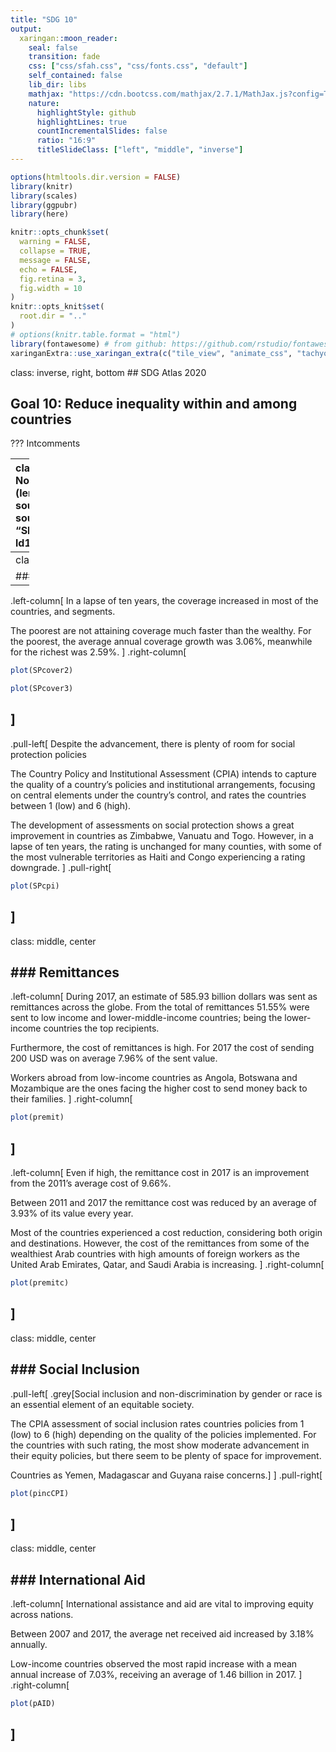 ```yaml
---
title: "SDG 10"
output:
  xaringan::moon_reader:
    seal: false
    transition: fade
    css: ["css/sfah.css", "css/fonts.css", "default"]
    self_contained: false
    lib_dir: libs
    mathjax: "https://cdn.bootcss.com/mathjax/2.7.1/MathJax.js?config=TeX-MML-AM_HTMLorMML"
    nature:
      highlightStyle: github
      highlightLines: true
      countIncrementalSlides: false
      ratio: "16:9"
      titleSlideClass: ["left", "middle", "inverse"]
---
```

```r
options(htmltools.dir.version = FALSE)
library(knitr)
library(scales)
library(ggpubr)
library(here)

knitr::opts_chunk$set(
  warning = FALSE,
  collapse = TRUE,
  message = FALSE,
  echo = FALSE,
  fig.retina = 3,
  fig.width = 10
)
knitr::opts_knit$set(
  root.dir = ".."
)
# options(knitr.table.format = "html")
library(fontawesome) # from github: https://github.com/rstudio/fontawesome devtools::install_github("rstudio/fontawesome")
xaringanExtra::use_xaringan_extra(c("tile_view", "animate_css", "tachyons")) # devtools::install_github("gadenbuie/xaringanExtra")
```

class: inverse, right, bottom
## SDG Atlas 2020

## Goal 10: Reduce inequality within and among countries

???
  Intcomments

---
class: inverse, right, bottom
### Non-monetary inequality
```r
if (length(ls(pattern = "ld1")) == 0 ) {
  source(here("R", "get_WDI.R"))
  source(here("R", "SDG_10_non_monetary_Growth.R"))
  ld1 <-  1
}

```
---
class: middle, center

### Social Protection Policies
---
.left-column[
In a lapse of ten years, the coverage increased in most of the countries, and segments. 

The poorest are not attaining coverage much faster than the wealthy. For the poorest, the average annual coverage growth was 3.06%, meanwhile for the richest was 2.59%. 
]
.right-column[

```r
plot(SPcover2)
```

```r
plot(SPcover3)
```

]
---
.pull-left[
Despite the advancement, there is plenty of room for social protection policies

The Country Policy and Institutional Assessment (CPIA) intends to capture the quality of a country’s policies and institutional arrangements, focusing on central elements under the country’s control, and rates the countries between 1 (low) and 6 (high).

The development of assessments on social protection shows a great improvement in countries as Zimbabwe, Vanuatu and Togo. However, in a lapse of ten years, the rating is unchanged for many counties, with some of the most vulnerable territories as Haiti and Congo experiencing a rating downgrade. 
]
.pull-right[
```r
plot(SPcpi)
```
]
---
class: middle, center

### Remittances
---
.left-column[
During 2017, an estimate of 585.93 billion dollars was sent as remittances across the globe. From the total of remittances 51.55% were sent to low income and lower-middle-income countries; being the lower-income countries the top recipients.

Furthermore, the cost of remittances is high. For 2017 the cost of sending 200 USD was on average 7.96% of the sent value. 

Workers abroad from low-income countries as Angola, Botswana and Mozambique are the ones facing the higher cost to send money back to their families.
]
.right-column[
```r
plot(premit)
```
]
---
.left-column[
Even if high, the remittance cost in 2017 is an improvement from the 2011's average cost of 9.66%. 

Between 2011 and 2017 the remittance cost was reduced by an average of 3.93% of its value every year. 

Most of the countries experienced a cost reduction, considering both origin and destinations. However, the cost of the remittances from some of the wealthiest Arab countries with high amounts of foreign workers as the United Arab Emirates, Qatar, and Saudi Arabia is increasing. ]
.right-column[
```r
plot(premitc)
```
]
---
class: middle, center

### Social Inclusion
---
.pull-left[
.grey[Social inclusion and non-discrimination by gender or race is an essential element of an equitable society. 

The CPIA assessment of social inclusion rates countries policies from 1 (low) to 6 (high) depending on the quality of the policies implemented. For the countries with such rating, the most show moderate advancement in their equity policies, but there seem to be plenty of space for improvement.

Countries as Yemen, Madagascar and Guyana raise concerns.]
]
.pull-right[
```r
plot(pincCPI)
```
]
---
class: middle, center

### International Aid
---
.left-column[
International assistance and aid are vital to improving equity across nations. 

Between 2007 and 2017, the average net received aid increased by 3.18% annually. 

Low-income countries observed the most rapid increase with a mean annual increase of 7.03%, receiving an average of 1.46 billion in 2017.
]
.right-column[
```r
plot(pAID)
```
]
---

